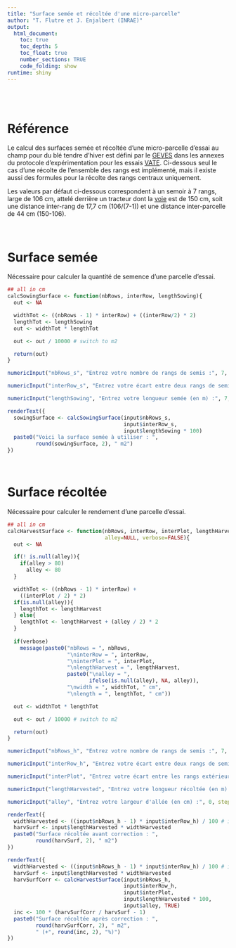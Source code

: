 ```yaml
---
title: "Surface semée et récoltée d'une micro-parcelle"
author: "T. Flutre et J. Enjalbert (INRAE)"
output:
  html_document:
    toc: true
    toc_depth: 5
    toc_float: true
    number_sections: TRUE
    code_folding: show
runtime: shiny
---
```


\
\

# Référence

Le calcul des surfaces semée et récoltée d'une micro-parcelle d'essai au champ pour du blé tendre d'hiver est défini par le [GEVES](https://www.geves.fr/) dans les annexes du protocole d'expérimentation pour les essais [VATE](https://www.geves.fr/qui-sommes-nous/sev/etudes-dhs-vate/).
Ci-dessous seul le cas d'une récolte de l'ensemble des rangs est implémenté, mais il existe aussi des formules pour la récolte des rangs centraux uniquement.
\

Les valeurs par défaut ci-dessous correspondent à un semoir à 7 rangs, large de 106 cm, attelé derrière un tracteur dont la [voie](https://www.iso.org/obp/ui/#iso:std:iso:4004:ed-1:v1:fr) est de 150 cm, soit une distance inter-rang de 17,7 cm (106/(7-1)) et une distance inter-parcelle de 44 cm (150-106).
<!--
## Saclay : 7 rangs ; largeur semoir = 106 cm ; voie du tracteur = 150 cm
## donc interRows = 106 / (7-1) = 17.7
## et interPlot = 150 - 106 = 44
-->
\
\
\


# Surface semée

Nécessaire pour calculer la quantité de semence d'une parcelle d'essai.

```r
## all in cm
calcSowingSurface <- function(nbRows, interRow, lengthSowing){
  out <- NA

  widthTot <- ((nbRows - 1) * interRow) + ((interRow/2) * 2)
  lengthTot <- lengthSowing
  out <- widthTot * lengthTot

  out <- out / 10000 # switch to m2

  return(out)
}
```

```r
numericInput("nbRows_s", "Entrez votre nombre de rangs de semis :", 7, step=1)

numericInput("interRow_s", "Entrez votre écart entre deux rangs de semis (en cm) :", 17.7, step=0.1)

numericInput("lengthSowing", "Entrez votre longueur semée (en m) :", 7, step=0.02)

renderText({
  sowingSurface <- calcSowingSurface(input$nbRows_s,
                                     input$interRow_s,
                                     input$lengthSowing * 100)
  paste0("Voici la surface semée à utiliser : ",
         round(sowingSurface, 2), " m2")
})
```
\


# Surface récoltée

Nécessaire pour calculer le rendement d'une parcelle d'essai.

```r
## all in cm
calcHarvestSurface <- function(nbRows, interRow, interPlot, lengthHarvest,
                               alley=NULL, verbose=FALSE){
  out <- NA

  if(! is.null(alley)){
    if(alley > 80)
      alley <- 80
  }

  widthTot <- ((nbRows - 1) * interRow) +
    ((interPlot / 2) * 2)
  if(is.null(alley)){
    lengthTot <- lengthHarvest
  } else{
    lengthTot <- lengthHarvest + (alley / 2) * 2
  }
  
  if(verbose)
    message(paste0("nbRows = ", nbRows,
                   "\ninterRow = ", interRow,
                   "\ninterPlot = ", interPlot,
                   "\nlengthHarvest = ", lengthHarvest,
                   paste0("\nalley = ",
                          ifelse(is.null(alley), NA, alley)),
                   "\nwidth = ", widthTot, " cm",
                   "\nlength = ", lengthTot, " cm"))

  out <- widthTot * lengthTot

  out <- out / 10000 # switch to m2

  return(out)
}
```

```r
numericInput("nbRows_h", "Entrez votre nombre de rangs de semis :", 7, step=1)

numericInput("interRow_h", "Entrez votre écart entre deux rangs de semis (en cm) :", 17.7, step=0.1)

numericInput("interPlot", "Entrez votre écart entre les rangs extérieurs de 2 parcelles adjacentes (en cm) :", 44, step=0.1)

numericInput("lengthHarvested", "Entrez votre longueur récoltée (en m) :", 5, step=0.02)

numericInput("alley", "Entrez votre largeur d'allée (en cm) :", 0, step=0.02)

renderText({
  widthHarvested <- ((input$nbRows_h - 1) * input$interRow_h) / 100 # in m
  harvSurf <- input$lengthHarvested * widthHarvested
  paste0("Surface récoltée avant correction : ",
         round(harvSurf, 2), " m2")
})

renderText({
  widthHarvested <- ((input$nbRows_h - 1) * input$interRow_h) / 100 # in m
  harvSurf <- input$lengthHarvested * widthHarvested
  harvSurfCorr <- calcHarvestSurface(input$nbRows_h,
                                     input$interRow_h,
                                     input$interPlot,
                                     input$lengthHarvested * 100,
                                     input$alley, TRUE)
  inc <- 100 * (harvSurfCorr / harvSurf - 1)
  paste0("Surface récoltée après correction : ",
         round(harvSurfCorr, 2), " m2",
         " (+", round(inc, 2), "%)")
})
```
\
\
\
\
\
\
\
 
